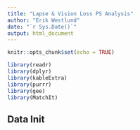 ```yaml
---
title: "Lapse & Vision Loss PS Analysis"
author: "Erik Westlund"
date: "`r Sys.Date()`"
output: html_document
---
```


```r
knitr::opts_chunk$set(echo = TRUE)

library(readr)
library(dplyr)
library(kableExtra)
library(purrr)
library(gee)
library(MatchIt)
```

## Data Init
